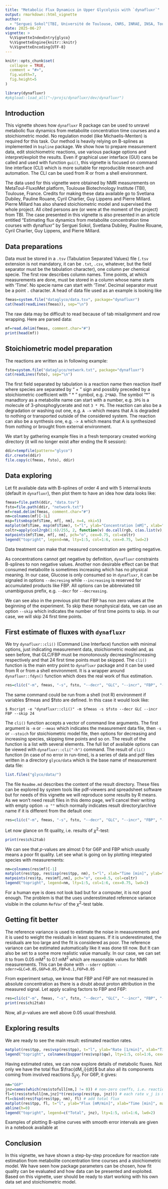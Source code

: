 ```yaml
---
title: "Metabolic Flux Dynamics in Upper Glycolysis with `dynafluxr`"
output: rmarkdown::html_vignette
author:
  - "Serguei Sokol^[TBI, Université de Toulouse, CNRS, INRAE, INSA, Toulouse, France] ^[MetaboHUB, National Infrastructure of Metabolomics and Fluxomics, Toulouse 31077, France]"
date: 2025-06-27
vignette: >
  %\VignetteIndexEntry{glyco}
  %\VignetteEngine{knitr::knitr}
  %\VignetteEncoding{UTF-8}
---
```


```r
knitr::opts_chunk$set(
  collapse = TRUE,
  comment = "#>",
  fig.width=7,
  fig.height=5
)
```

```r
library(dynafluxr)
#pkgload::load_all("~/projs/dynafluxr/dev/dynafluxr")
```
## Introduction

This vignette shows how `dynafluxr` R package can be used to unravel metabolic flux dynamics from metabolite concentration time courses and a stoichiometric model. No regulation model (like Michaelis-Menten) is required for this task. Our method is heavily relying on B-splines as implemented in `bspline` package. We show how to prepare measurement data, edit stoichiometric reactions, use various package options and interpret/exploit the results.
Even if graphical user interface (GUI) cans be called and used with function `gui()`, this vignette is focused on command line interface (CLI) which is more suitable for reproducible research and automation. The CLI can be used from R or from a shell environment.

The data used for this vignette were obtained by NMR measurements on MetaToul-FluxoMet platform, Toulouse Biotechnology Institute (TBI), Toulouse, France. Credits for making these data available go to Svetlana Dubiley, Pauline Rouane, Cyril Charlier, Guy Lippens and Pierre Millard. Pierre Millard has also shared stoichiometric model and supervised the whole project. All cited persons are (or were at the moment of the project) from TBI.
The case presented in this vignette is also presented in an article entitled "Estimating flux dynamics from metabolite concentration time courses with dynafluxr" by Serguei Sokol, Svetlana Dubiley, Pauline Rouane, Cyril Charlier, Guy Lippens, and Pierre Millard.

## Data preparations

Data must be stored in a `.tsv` (Tabulation Separated Values) file (`.tsv` extension is not mandatory, it can be `.txt`, `.csv`, whatever, but the field separator must be the tabulation character), one column per chemical specie. The first row describes column names. Time points, at which measurements are done, must be stored in a column whose name starts with 'Time'. No specie name can start with 'Time'. Decimal separator must be a point `.` character. A head of data file used as an example is looking like

```r
fmeas=system.file("dataglyco/data.tsv", package="dynafluxr")
cat(head(readLines(fmeas)), sep="\n")
```

The raw data may be difficult to read because of tab misalignment and row wrapping. Here are parsed data:
```r
mf=read.delim(fmeas, comment.char="#")
print(head(mf))
```
## Stoichiometric model preparation

The reactions are written as in following example:
```r
fsto=system.file("dataglyco/network.txt", package="dynafluxr")
cat(readLines(fsto), sep="\n")
```
The first field separated by tabulation is a reaction name then reaction itself where species are separated by "&nbsp;+&nbsp;" sign and possibly preceded by a stoichiometric coefficient with "&nbsp;\*&nbsp;" symbol, e.g. `2*NAD`. The symbol "\*" is manadtory as a metabolite name can start with a number, e.g. `3PG` is a molecule of 3-phosphoglycerate and not `3 * PG`. The reaction can also be a degradation or washing out one, e.g. `A ->` which means that A is degraded to nothing or transported outside of the considered system. The reaction can also be a synthesis one, e.g. `-> A` which means that A is synthesized from nothing or brought from external environment.

We start by gathering example files in a fresh temporary created working directory (it will no longer exist after ending the R session):
```r
ddir=tempfile(pattern="glyco")
dir.create(ddir)
file.copy(c(fmeas, fsto), ddir)
```
## Data exploring

Let fit available data with B-splines of order 4 and with 5 internal knots (default in `dynafluxr`), then plot them to have an idea how data looks like:
```r
fmeas=file.path(ddir, "data.tsv")
fsto=file.path(ddir, "network.txt")
mf=read.delim(fmeas, comment.char="#")
nm=colnames(mf)[-1L]
msp=fitsmbsp(mf$Time, mf[, nm], n=4, nki=5)
matplot(mf$Time, msp(mf$Time), t="l", ylab="Concentration [mM]", xlab="Time [min]", lwd=2)
coltr=apply(col2rgb(1:6)/255, 2, function(v) do.call(rgb, c(as.list(v), alpha=0.25)))
matpoints(mf$Time, mf[, nm], pch="o", cex=0.75, col=coltr)
legend("topright", legend=nm, lty=1:5, col=1:6, cex=0.75, lwd=2)
```

Data treatment can make that measured concentration are getting negative.

As concentrations cannot get negative by definition, `dynafluxr` constraints B-splines to non negative values.
Another non desirable effect can be that consumed metabolite is sometimes increasing which has no physical meaning. In our case, Glucose is only consumed so in `dynafluxr`, it can be signaled in options `--decresing` while `--increasing` is reserved for accumulated products like FBP. All options can be abbreviated till unambiguous prefix, e.g. `--decr` for `--decreasing`.

We can see also in the previous plot that FBP has non zero values at the beginning of the experiment. To skip these nonphysical data, we can use an option `--skip` which indicates the number of first time points to skip. In our case, we will skip 24 first time points.

## First estimate of fluxes with `dynafluxr`

We try `dynafluxr::cli()` (Command Line Interface) function with minimal options, just indicating measurement data, stoichiometric model and, as seen before, that GLC/FBP must be monotonously decreasing/increasing respectively and that 24 first time points must be skipped. The `cli()` function is the main entry point to `dynafluxr` package and it can be used from R or from a shell environment. It is a wrapper around `dynafluxr::fdyn()` function which does the real work of flux estimation.

```r
res=cli(c("-m", fmeas, "-s", fsto, "--decr", "GLC", "--incr", "FBP", "--skip", "24"))
```

The same command could be run from a shell (not R) environment if variables \$fmeas and \$fsto are defined. In this case it would look like:

```
$ Rscript -e "dynafluxr::cli()" -m $fmeas -s $fsto --decr GLC --incr FBP --skip 24
```
The `cli()` function accepts a vector of command line arguments. The first argument is `-m` or `--meas` which indicates the measurement data file, then `-s` or `--stoich` for stoichiometric model file, then options for decreasing and increasing species, skipping time points and so on. The result of the function is a list with several elements.
The full list of available options can be viewed with `dynafluxr::cli("-h")` command. The result of `cli()` function (in case of no error in run-time), is a series of data and pdf files written in a directory `glyco/data` which is the base name of measurement data file:

```r
list.files("glyco/data/")
```

The file `Readme.md` describes the content of the result directory. These files can be explored by system tools like pdf-viewers and spreadsheet software but for needs of this vignette we will reproduce some results by R means. As we won't need result files in this demo page, we'll cancel their writing with empty option `-o ""` which normally indicates result directory/archive name if it is different from the default one:
```r
res=cli(c("-m", fmeas, "-s", fsto, "--decr", "GLC", "--incr", "FBP", "--skip", "24", "-o", ""))
```

Let now glance on fit quality, i.e. results of $\chi^2$-test:
```r
print(res$chi2tab)
```

We can see that $p$-values are almost 0 for G6P and FBP which usually means a poor fit quality. Let see what is going on by plotting integrated species with measurements:

```r
nm=colnames(res$mf)[-1]
matplot(res$tpp, res$isp(res$tpp, nm), t="l", xlab="Time [min]", ylab="Concentration [mM]", lwd=2)
matpoints(res$tp, res$mf[,nm], pch="o", cex=0.5, col=coltr)
legend("topright", legend=nm, lty=1:5, col=1:6, cex=0.75, lwd=2)
```

For a human eye is does not look bad but for a computer, it is not good enough. The problem is that the uses underestimated reference variance visible in the column `RefVar` of the $\chi^2$-test table.

## Getting fit better

The reference variance is used to estimate the noise in measurements and it is used to weight the residuals in least squares. If it is underestimated, the residuals are too large and the fit is considered as poor. The reference variance can be estimated automatically like it was done till now. But It can also be set to a some  more realistic value manually. In our case, we can set it to from 0.05 mM$^2$ to 0.1 mM$^2$ which are reasonable values for NMR measurements. This can be done with `--sderr` option: `--sderr=GLC=0.05,G6P=0.05,FBP=0.1,F6P=0.05`

From experiment setup, we know that FBP and F6P are not measured in absolute concentration as there is a doubt about proton attribution in the measured signal. Let apply scaling factors to FBP and F6P:
```r
res=cli(c("-m", fmeas, "-s", fsto, "--decr", "GLC", "--incr", "FBP", "--skip", "24", "--sf=FBP,F6P", "-o", "", "--sderr=GLC=0.05,G6P=0.05,FBP=0.1,F6P=0.05"))
print(res$chi2tab)
```

Now, all $p$-values are well above 0.05 usual threshold.

## Exploring results

We are ready to see the main result: estimated reaction rates.
```r
matplot(res$tpp, res$vsp(res$tpp), t="l", ylab="Rate [1/min]", xlab="Time [min]", lwd=2)
legend("topright", colnames(bsppar(res$vsp)$qw), lty=1:5, col=1:6, cex=0.75, lwd=2)
```

Having estimated rates, we can now explore details of metabolic fluxes. Not only we have the total flux $\frac{dM_i}{dt}$ but also all its components coming from involved reactions $S_{ij}v_j$. For G6P, it gives:
```r
nm="G6P"
jnz=names(which(res$stofull[nm,] != 0)) # non-zero coeffs, i.e. reactions involved in G6P mass balance
fl=t(res$stofull[nm,jnz]*t(res$vsp(res$tpp, jnz))) # each rate v_j is multiplied by S_ij
fl=cbind(res$fsp(res$tpp, nm), fl) # add total flux
matplot(res$tpp, fl, t="l", ylab="Flux [mM/min]", xlab="Time [min]", main="G6P flux components", lwd=2)
abline(h=0)
legend("topright", legend=c("Total", jnz), lty=1:5, col=1:6, lwd=2)
```

Examples of plotting B-spline curves with smooth error intervals are given in a notebook available at [](https://github.com/MetaSys-LISBP/dynafluxr_notebook/)

## Conclusion

In this vignette, we have shown a step-by-step procedure for reaction rate estimation from metabolite concentration time courses and a stoichiometric model. We have seen how package parameters can be chosen, how fit quality can be evaluated and how data can be presented and exploited. Based on this vignette, user should be ready to start working with his own data set and stoichiometric model.
